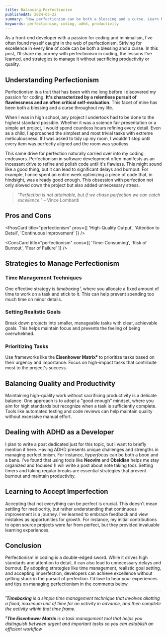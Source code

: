 ```yaml
---
title: Balancing Perfectionism
publishedAt: 2024-05-22
summary: "How perfectionism can be both a blessing and a curse. Learn how to overcome all of the challenges it entails."
keywords: perfectionism, coding, adhd, productivity
---
```


As a front-end developer with a passion for coding and minimalism, I've often found myself caught in the web of perfectionism. Striving for excellence in every line of code can be both a blessing and a curse. In this post, I'll share my journey with perfectionism in coding, the lessons I've learned, and strategies to manage it without sacrificing productivity or quality.

## Understanding Perfectionism

Perfectionism is a trait that has been with me long before I discovered my passion for coding. **It's characterized by a relentless pursuit of flawlessness and an often critical self-evaluation**. This facet of mine has been both a blessing and a curse throughout my life.

When I was in high school, any project I undertook had to be done to the highest standard possible. Whether it was a science fair presentation or a simple art project, I would spend countless hours refining every detail. Even as a child, I approached the simplest and most trivial tasks with extreme meticulousness. If I was asked to tidy up my room, I wouldn't stop until every item was perfectly aligned and the room was spotless.

This same drive for perfection naturally carried over into my coding endeavors. Perfectionism in software development often manifests as an incessant drive to refine and polish code until it's flawless. This might sound like a good thing, but it can lead to significant delays and burnout. For example, I once spent an entire week optimizing a piece of code that, in hindsight, was already good enough. This obsession with perfection not only slowed down the project but also added unnecessary stress.

> *"Perfection is not attainable, but if we chase perfection we can catch excellence."* – Vince Lombardi

## Pros and Cons
<ProsCard 
  title="perfectionism"
  pros={[
    'High-Quality Output',
    'Attention to Detail',
    'Continuous Improvement'
  ]}
/>

<ConsCard 
  title="perfectionism"
  cons={[
    'Time-Consuming',
    'Risk of Burnout',
    'Fear of Failure'
  ]}
/>

## Strategies to Manage Perfectionism
### Time Management Techniques
One effective strategy is *timeboxing¹*, where you allocate a fixed amount of time to work on a task and stick to it. This can help prevent spending too much time on minor details.

### Setting Realistic Goals
Break down projects into smaller, manageable tasks with clear, achievable goals. This helps maintain focus and prevents the feeling of being overwhelmed.

### Prioritizing Tasks
Use frameworks like the **Eisenhower Matrix²** to prioritize tasks based on their urgency and importance. Focus on high-impact tasks that contribute most to the project's success.

## Balancing Quality and Productivity
Maintaining high-quality work without sacrificing productivity is a delicate balance. One approach is to adopt a "good enough" mindset, where you aim for high standards but recognize when a task is sufficiently complete. Tools like automated testing and code reviews can help maintain quality without excessive manual effort.

## Dealing with ADHD as a Developer
I plan to write a post dedicated just for this topic, but I want to briefly mention it here. Having ADHD presents unique challenges and strengths in managing perfectionism. For instance, *hyperfocus* can be both a boon and a bane. I've found that using tools like **Neovim** and **Obsidian** helps me stay organized and focused (I will write a post about note taking too). Setting timers and taking regular breaks are essential strategies that prevent burnout and maintain productivity.

## Learning to Accept Imperfection
Accepting that not everything can be perfect is crucial. This doesn't mean settling for mediocrity, but rather understanding that continuous improvement is a journey. I've learned to embrace feedback and view mistakes as opportunities for growth. For instance, my initial contributions to open source projects were far from perfect, but they provided invaluable learning experiences.

## Conclusion
Perfectionism in coding is a double-edged sword. While it drives high standards and attention to detail, it can also lead to unnecessary delays and burnout. By adopting strategies like time management, realistic goal setting, and accepting imperfection, developers can achieve excellence without getting stuck in the pursuit of perfection. I'd love to hear your experiences and tips on managing perfectionism in the comments below.

---

¹***Timeboxing** is a simple time management technique that involves allotting a fixed, maximum unit of time for an activity in advance, and then complete the activity within that time frame.*

²***The Eisenhower Matrix** is a task management tool that helps you distinguish between urgent and important tasks so you can establish an efficient workflow*
